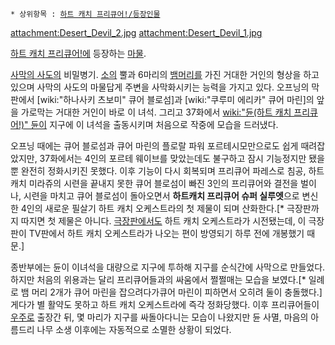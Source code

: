  * 상위항목 : [[하트 캐치 프리큐어!/등장인물]]

attachment:Desert_Devil_2.jpg attachment:Desert_Devil_1.jpg 

[[하트 캐치 프리큐어!]]에 등장하는 [[마물]].

[[사막의 사도]]의 비밀병기. [[소]]의 뿔과 6마리의 [[뱀]]머리를 가진 거대한 거인의 형상을 하고 있으며 사막의 사도의 마물답게 주변을 사막화시키는 능력을 가지고 있다. 오프닝의 막판에서 [wiki:"하나사키 츠보미" 큐어 블로섬]과 [wiki:"쿠루미 에리카" 큐어 마린]의 앞을 가로막는 거대한 거인이 바로 이 녀석. 그리고 37화에서 [[wiki:"듄(하트 캐치 프리큐어!)" 듄]]이 지구에 이 녀석을 출동시키며 처음으로 작중에 모습을 드러냈다.

오프닝 때에는 큐어 블로섬과 큐어 마린의 플로랄 파워 포르테시모만으로도 쉽게 때려잡았지만, 37화에서는 4인의 포르테 웨이브를 맞았는데도 불구하고 잠시 기능정지만 됐을 뿐 완전히 정화시키진 못했다. 이후 기능이 다시 회복되며 프리큐어 파레스로 침공, 하트캐치 미라쥬의 시련을 끝내지 못한 큐어 블로섬이 빠진 3인의 프리큐어와 결전을 벌이나, 시련을 마치고 큐어 블로섬이 돌아오면서 '''하트캐치 프리큐어 슈퍼 실루엣'''으로 변신한 4인의 새로운 필살기 하트 캐치 오케스트라의 첫 제물이 되며 산화한다.[* 극장판까지 따지면 첫 제물은 아니다. [[극장판]]에서도 하트 캐치 오케스트라가 시전됐는데, 이 극장판이 TV판에서 하트 캐치 오케스트라가 나오는 편이 방영되기 하루 전에 개봉했기 때문.]
 
종반부에는 듄이 이녀석을 대량으로 지구에 투하해 지구를 순식간에 사막으로 만들었다. 하지만 처음의 위용과는 달리 프리큐어들과의 싸움에서 쩔쩔매는 모습을 보였다.[* 일례로 뱀 머리 2개가 큐어 마린을 잡으려다가큐어 마린이 피하면서 오히려 둘이 충돌했다.]  게다가 별 활약도 못하고 하트 캐치 오케스트라에 즉각 정화당했다. 이후 프리큐어들이 [[우주]]로 출장간 뒤, 몇 마리가 지구를 싸돌아다니는 모습이 나왔지만 듄 사멸, 마음의 아름드리 나무 소생 이후에는 자동적으로 소멸한 상황이 되었다.
